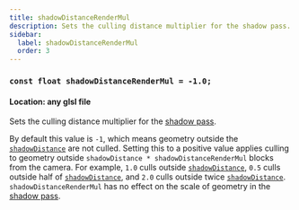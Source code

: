 ```yaml
---
title: shadowDistanceRenderMul
description: Sets the culling distance multiplier for the shadow pass.
sidebar:
  label: shadowDistanceRenderMul
  order: 3
---
```


### `const float shadowDistanceRenderMul = -1.0;`

#### Location: any glsl file

Sets the culling distance multiplier for the [shadow pass](/current/reference/programs/shadow).

By default this value is `-1`, which means geometry outside the [`shadowDistance`](/current/reference/constants/shadowdistance) are not culled. Setting this to a positive value applies culling to geometry outside `shadowDistance * shadowDistanceRenderMul` blocks from the camera. For example, `1.0` culls outside [`shadowDistance`](/current/reference/constants/shadowdistance), `0.5` culls outside half of [`shadowDistance`](/current/reference/constants/shadowdistance), and `2.0` culls outside twice [`shadowDistance`](/current/reference/constants/shadowdistance). `shadowDistanceRenderMul` has no effect on the scale of geometry in the [shadow pass](/current/reference/programs/shadow).